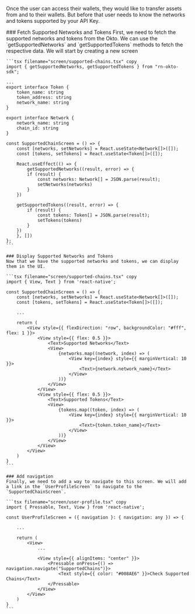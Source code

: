 
Once the user can access their wallets, they would like to transfer assets from and to their wallets. But before that user needs to know the networks and tokens supported by your API Key. 

<Steps>
    ### Fetch Supported Networks and Tokens
    First, we need to fetch the supported networks and tokens from the Okto. We can use the `getSupportedNetworks` and `getSupportedTokens` methods to fetch the respective data. 
    We will start by creating a new screen 

    ```tsx filename="screen/supported-chains.tsx" copy
    import { getSupportedNetworks, getSupportedTokens } from "rn-okto-sdk";

    ...
    export interface Token {
        token_name: string
        token_address: string
        network_name: string
    }

    export interface Network {
        network_name: string
        chain_id: string
    }

    const SupportedChainScreen = () => {
        const [networks, setNetworks] = React.useState<Network[]>([]);
        const [tokens, setTokens] = React.useState<Token[]>([]);

        React.useEffect(() => {
            getSupportedNetworks((result, error) => {
            if (result) {
                const networks: Network[] = JSON.parse(result);
                setNetworks(networks)
            }
        })

        getSupportedTokens((result, error) => {
            if (result) {
                const tokens: Token[] = JSON.parse(result);
                setTokens(tokens)
            }
        })
        }, [])
    };
    ```

    ### Display Supported Networks and Tokens
    Now that we have the supported networks and tokens, we can display them in the UI.

    ```tsx filename="screen/supported-chains.tsx" copy
    import { View, Text } from 'react-native';

    const SupportedChainScreen = () => {
        const [networks, setNetworks] = React.useState<Network[]>([]);
        const [tokens, setTokens] = React.useState<Token[]>([]);
        
        ...

        return (
            <View style={{ flexDirection: "row", backgroundColor: "#fff", flex: 1 }}>
                <View style={{ flex: 0.5 }}>
                    <Text>Supported Networks</Text>
                    <View>
                        {networks.map((network, index) => (
                            <View key={index} style={{ marginVertical: 10 }}>
                                <Text>{network.network_name}</Text>
                            </View>
                        ))}
                    </View>
                </View>
                <View style={{ flex: 0.5 }}>
                    <Text>Supported Tokens</Text>
                    <View>
                        {tokens.map((token, index) => (
                            <View key={index} style={{ marginVertical: 10 }}>
                                <Text>{token.token_name}</Text>
                            </View>
                        ))}
                    </View>
                </View>
            </View>
        )
    }
    ```

    ### Add navigation
    Finally, we need to add a way to navigate to this screen. We will add a link in the `UserProfileScreen` to navigate to the `SupportedChainScreen`.

    ```tsx filename="screen/user-profile.tsx" copy
    import { Pressable, Text, View } from 'react-native';

    const UserProfileScreen = ({ navigation }: { navigation: any }) => {
        
        ...
        
        return (
            <View>
                ...

                <View style={{ alignItems: "center" }}>
                    <Pressable onPress={() => navigation.navigate("SupportedChains")}>
                        <Text style={{ color: "#008AE6" }}>Check Supported Chains</Text>
                    </Pressable>
                </View>
            </View>
        )
    }
    ```
</Steps>

